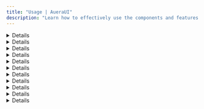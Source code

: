 ```yaml
---
title: "Usage | AueraUI"
description: "Learn how to effectively use the components and features of AueraUI to build your UI with ease."
---
```


<DetailCard description="Learn how to effectively use the components and features of AueraUI to build your UI with ease." />

<Details id="basic-usage" className="mb-2">
 <HeaderLabel id="basic-usage">Basic Usage</HeaderLabel>
<p className="text">
  After <TabLink to="/docs/getting-started/quick-start#installation" label="installation" />, 
  you can import any AueraUI component and start playing around. For example, 
  try changing the variant on the <TabLink to="/docs/components/button" label="Button" />
</p>
 <Tabs variant='solid' className='mt-2'>
 <TabHandle value="preview">Preview</TabHandle>
 <TabHandle value="code">Code</TabHandle>
 <TabPanel>
<Card fullWidth>
  <Stack fullWidth><Button>Hello world</Button></Stack>
</Card>
 </TabPanel>
 <TabPanel>
  <CodeBlock fileName='App.tsx' lg='tsx' code={`import { Button } from 'auera-ui';

  return <Button>Hello world</Button>;
}`} />
 </TabPanel>
 </Tabs>
</Details>

<Details id="globals">
  <HeaderLabel id="globals">Globals</HeaderLabel>
  <p className="text">Since AueraUI is built to function globally, you can control the look and behavior of your app using the <CodeTag>Provider</CodeTag> and hooks.</p>
</Details>

<Details id="flavour">
  <HeaderLabel id="flavour" as='h3'>Flavour</HeaderLabel>
  <p className="text">AueraUI components are available in a variety of design flavors, offering high-quality looks and functionality.</p>
<p className="text">
  To change the default flavor, pass the <CodeTag>flavour</CodeTag> prop to the Provider, or to a specific component.
</p>
  <Tabs variant='solid' className='mt-2'>
 <TabHandle value="preview">Preview</TabHandle>
 <TabHandle value="code">Code</TabHandle>
 <TabPanel>
<Card fullWidth>
  <Stack fullWidth wrap align='horizontal'>
   <Button>Corporate</Button>
   <Button flavour='frost'>Frost</Button>
   <Button flavour='neumorphic'>Neumorphic</Button>
  </Stack>
</Card>
 </TabPanel>
 <TabPanel>
  <CodeBlock fileName='App.tsx' lg='tsx' code={`import { Button, Stack } from 'auera-ui';

   return (
     <Stack fullWidth wrap align='horizontal'>
       <Button>Corporate</Button>
       <Button flavour="frost">Frost</Button>
       <Button flavour="neumorphic">Neumorphic</Button>
     </Stack>
   );
}
`} />
 </TabPanel>
 </Tabs>
</Details>

<Details id='theme'>
 <HeaderLabel id="theme" as='h3'>Theme</HeaderLabel>
 <p className="text">AueraUI allows you to customize the look and feel of your application with its flexible theming system. 
 The <CodeTag>ThemeProvider</CodeTag> component enables global theme management, allowing you to apply consistent styling across your app.</p>
</Details>

<Details id="default-theme">
 <HeaderLabel id="default-theme" as='h3'>Default Theme</HeaderLabel>
<p className="text">By default, AueraUI detects the user's system theme and applies the appropriate theme. This provides a seamless experience for users,
 as the UI will automatically align with their system settings.</p>
</Details>

<Details id="toggle-theme">
 <HeaderLabel id="toggle-theme" as='h3'>ToggleTheme</HeaderLabel>
<p className="text">
AueraUI provides a toggle function that allows you to manually switch between the user's system theme and AueraUI's theme set.
 The toggle function has two main options:
 </p>

 <ul className="text font-inter list-disc pl-3 gap-4 flex flex-col">
    <li>
        <CodeTag>toggleTheme.system</CodeTag>: Switches to the user's system theme based on the user's operating system settings.
    </li>
    <li>
        <CodeTag>toggleTheme.main</CodeTag>: Switches to AueraUI's predefined theme set, 
    </li>
  </ul>
  <p className='text'>
  This toggleTheme functionality is useful when you want to give users the ability to manually switch between system preferences and the app's theme.
  </p>
  <h4 className="text-primary font-inter font-semibold">
  Example Usage:
  </h4>
  <CodeBlock fileName='App.tsx' lg='tsx' code={`import { useTheme, Button } from 'auera-ui';

  const { toggleTheme } = useTheme();

  return (
    <div>
      <Button onClick={() => toggleTheme.system()}>Use System Theme</Button>
      <Button onClick={() => toggleTheme.main()}>Use AueraUI Theme</Button>
    </div>
  );
}`} />
</Details>

<Details id="trigger">
  <HeaderLabel id="trigger">Trigger</HeaderLabel>
  <p className="text">Triggers in AueraUI are a set of components designed to let you open specific UI elements or components
   from anywhere within your application seamlessly.</p>
  <p className="text">Most components in AueraUI are designed to integrate seamlessly with Triggers, making it easy to
   create dynamic and interactive user interfaces.</p> 
</Details>

<Details id="using-trigger">
  <HeaderLabel id="using-trigger" as='h3'>Using Trigger</HeaderLabel>
<p className="text">There are two ways to use a component trigger in AueraUI:</p>
<ul className="text font-inter list-disc pl-3 gap-4 flex flex-col">
  <li>
    <b>Using component-based triggers</b>: These are specialized components like <CodeTag>ModalTrigger</CodeTag> and
     <CodeTag>DrawerTrigger</CodeTag>, designed to directly open specific components.
  </li>
  <li>
    <b>Using the <CodeTag>withTrigger</CodeTag> prop</b>: This prop is available for select components in AueraUI, such as
     <CodeTag>Button</CodeTag> and <CodeTag>IconButton</CodeTag>, enabling them to act as triggers for specific components.
  </li>
</ul>
</Details>

<Details>
<p className="text">
  Refer to the <TabLink to="/docs/components/button#with-trigger" label="Button" /> documentation for a detailed usage example
   of the <CodeTag>withTrigger</CodeTag> prop.
</p>
</Details>

<Details id="trigger-props">
  <HeaderLabel id="trigger-props" as="h3">Trigger Props</HeaderLabel>
  <p className="text">
    When using the <CodeTag>withTrigger</CodeTag> prop, there are a set of required props that need to be provided:
  </p>
  <ul className="text font-inter list-disc pl-3 gap-4 flex flex-col">
    <li>
      <b><CodeTag>trigger</CodeTag></b>: Specifies the target component to trigger, such as <CodeTag>Modal</CodeTag> or <CodeTag>Drawer</CodeTag>.
    </li>
    <li>
      <b><CodeTag>triggerType</CodeTag></b>: Determines the type of trigger action, either <CodeTag>open</CodeTag> or <CodeTag>close</CodeTag>.
    </li>
    <li>
      <b><CodeTag>triggerValue</CodeTag></b>: A unique value used to identify the target component. This value must match the corresponding
       value provided to the parent or "barrel" component (e.g., <CodeTag>Modal</CodeTag> or <CodeTag>Drawer</CodeTag>).
    </li>
  </ul>
</Details>

<Details id="overlays">
  <HeaderLabel id="overlays">Overlays</HeaderLabel>
  <p className="text">
  To maintain better organization, keep all overlay components (e.g., <CodeTag>Modal</CodeTag>, <CodeTag>Drawer</CodeTag>) in an <CodeTag>overlays</CodeTag> folder.
  </p>
<OverlayStructure/>
</Details>
